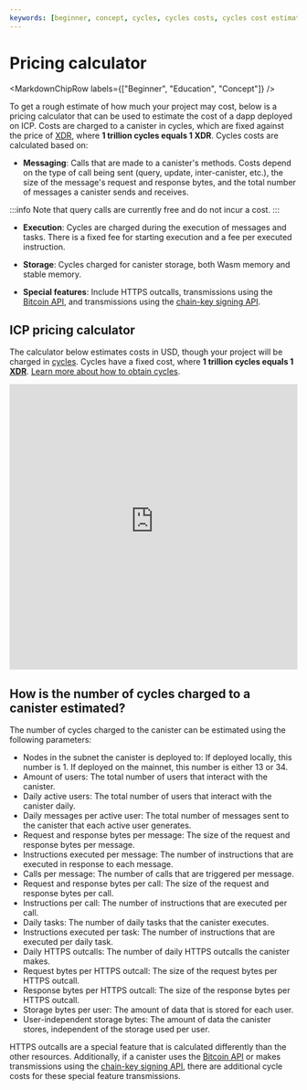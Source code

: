 ```yaml
---
keywords: [beginner, concept, cycles, cycles costs, cycles cost estimations, pricing, pricing calculations, calculator]
---
```



# Pricing calculator

<MarkdownChipRow labels={["Beginner", "Education", "Concept"]} />

To get a rough estimate of how much your project may cost, below is a pricing calculator that can be used to estimate the cost of a dapp deployed on ICP. Costs are charged to a canister in cycles, which are fixed against the price of [XDR](/docs/concepts/glossary#x), where **1 trillion cycles equals 1 XDR**.
Cycles costs are calculated based on:

- **Messaging**: Calls that are made to a canister's methods. Costs depend on the type of call being sent (query, update, inter-canister, etc.), the size of the message's request and response bytes, and the total number of messages a canister sends and receives.

:::info
Note that query calls are currently free and do not incur a cost.
:::

- **Execution**: Cycles are charged during the execution of messages and tasks. There is a fixed fee for starting execution and a fee per executed instruction.

- **Storage**: Cycles charged for canister storage, both Wasm memory and stable memory.

- **Special features**: Include HTTPS outcalls, transmissions using the [Bitcoin API](/docs/references/bitcoin-how-it-works), and transmissions using the [chain-key signing API](/docs/references/t-sigs-how-it-works/).

## ICP pricing calculator

The calculator below estimates costs in USD, though your project will be charged in [cycles](gas-cost.mdx). Cycles have a fixed cost, where **1 trillion cycles equals 1 [XDR](/docs/concepts/glossary#x)**. [Learn more about how to obtain cycles](/docs/defi/cycles/converting_icp_tokens_into_cycles).

<iframe
  id="frame-src"
  src="https://3d5wy-5aaaa-aaaag-qkhsq-cai.icp0.io/"
  frameborder="0"
  width="100%"
  height="500px"
  overflow="auto"
  allow="accelerometer; autoplay; encrypted-media; gyroscope; fullscreen"
  allowfullscreen
></iframe>


## How is the number of cycles charged to a canister estimated?

The number of cycles charged to the canister can be estimated using the following parameters:

- Nodes in the subnet the canister is deployed to: If deployed locally, this number is 1. If deployed on the mainnet, this number is either 13 or 34.
- Amount of users: The total number of users that interact with the canister.
- Daily active users: The total number of users that interact with the canister daily.
- Daily messages per active user: The total number of messages sent to the canister that each active user generates.
- Request and response bytes per message: The size of the request and response bytes per message.
- Instructions executed per message: The number of instructions that are executed in response to each message.
- Calls per message: The number of calls that are triggered per message.
- Request and response bytes per call: The size of the request and response bytes per call.
- Instructions per call: The number of instructions that are executed per call.
- Daily tasks: The number of daily tasks that the canister executes.
- Instructions executed per task: The number of instructions that are executed per daily task.
- Daily HTTPS outcalls: The number of daily HTTPS outcalls the canister makes.
- Request bytes per HTTPS outcall: The size of the request bytes per HTTPS outcall.
- Response bytes per HTTPS outcall: The size of the response bytes per HTTPS outcall.
- Storage bytes per user: The amount of data that is stored for each user.
- User-independent storage bytes: The amount of data the canister stores, independent of the storage used per user.

HTTPS outcalls are a special feature that is calculated differently than the other resources. Additionally, if a canister uses the [Bitcoin API](/docs/references/bitcoin-how-it-works) or makes transmissions using the [chain-key signing API](/docs/references/t-sigs-how-it-works/), there are additional cycle costs for these special feature transmissions.